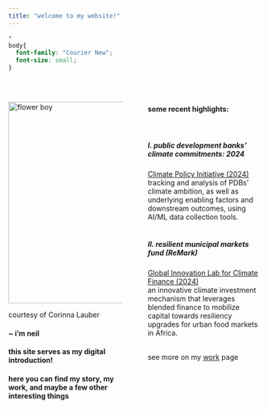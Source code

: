 ```yaml
---
title: "welcome to my website!"
---
```


```css
*
body{
  font-family: "Courier New";
  font-size: small;
}
```

<br/>

<style>
.column-left{
  float: left;
  width: 45%;
  text-align: left;
}
.column-right{
  float: right;
  width: 45%;
  text-align: left;
}
</style>

<div class="column-left">
<img src="pictures/flower_boy.jpg" alt="flower boy" width="400"/>
<br/>

courtesy of Corinna Lauber

#### ~ i'm neil

#### this site serves as my digital introduction!

#### here you can find my story, my work, and maybe a few other interesting things

</div>

<div class="column-right">
#### some recent highlights:
<br/>

##### I. public development banks' climate commitments: 2024
[Climate Policy Initiative (2024)](https://www.climatepolicyinitiative.org/publication/public-development-banks-climate-commitments-2024/)
<br/>
tracking and analysis of PDBs' climate ambition, as well as underlying enabling factors and downstream outcomes, using AI/ML data collection tools.
<br/>
<br/>

##### II. resilient municipal markets fund (ReMark)
[Global Innovation Lab for Climate Finance (2024)](https://www.climatefinancelab.org/ideas/resilient-municipal-market-fund-remark/)
<br/>
an innovative climate investment mechanism that leverages blended finance to mobilize capital towards resiliency upgrades for urban food markets in Africa.
<br/>
<br/>

see more on my [work](https://nkc98.github.io/work.html) page
